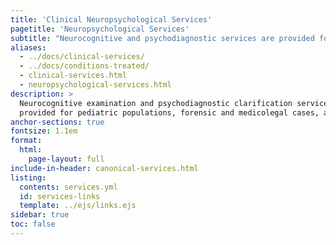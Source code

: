 ```yaml
---
title: 'Clinical Neuropsychological Services'
pagetitle: 'Neuropsychological Services'
subtitle: "Neurocognitive and psychodiagnostic services are provided for pediatric populations, forensic and medicolegal cases, as well as for adults."
aliases:
  - ../docs/clinical-services/
  - ../docs/conditions-treated/
  - clinical-services.html
  - neuropsychological-services.html
description: >
  Neurocognitive examination and psychodiagnostic clarification services are
  provided for pediatric populations, forensic and medicolegal cases, and adults..
anchor-sections: true
fontsize: 1.1em
format:
  html:
    page-layout: full
include-in-header: canonical-services.html
listing:
  contents: services.yml
  id: services-links
  template: ../ejs/links.ejs
sidebar: true
toc: false
---
```


::: {#services-links .column-screen-inset-right style="max-width: 850px;"}
:::



